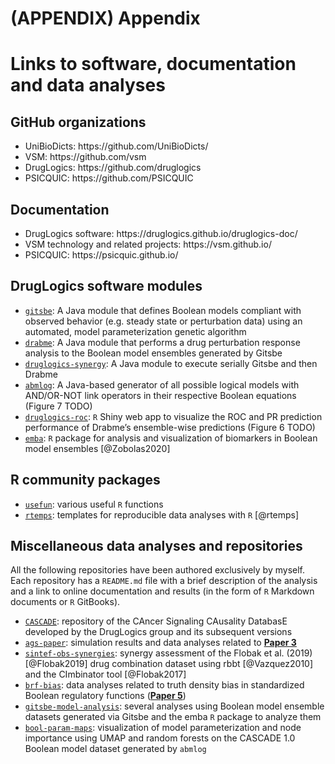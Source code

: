 # (APPENDIX) Appendix {-}

# Links to software, documentation and data analyses {-}

\vspace{-10pt}

## GitHub organizations {-#github-org-links}

- UniBioDicts: https://github.com/UniBioDicts/ 
- VSM: https://github.com/vsm
- DrugLogics: https://github.com/druglogics
- PSICQUIC: https://github.com/PSICQUIC

## Documentation {-#doc-links}

- DrugLogics software: https://druglogics.github.io/druglogics-doc/
- VSM technology and related projects: https://vsm.github.io/
- PSICQUIC: https://psicquic.github.io/

## DrugLogics software modules {-#druglogics-soft-links}

- [`gitsbe`](https://github.com/druglogics/gitsbe): A Java module that defines Boolean models compliant with observed behavior (e.g. steady state or perturbation data) using an automated, model parameterization genetic algorithm
- [`drabme`](https://github.com/druglogics/drabme): A Java module that performs a drug perturbation response analysis to the Boolean model ensembles generated by Gitsbe
- [`druglogics-synergy`](https://github.com/druglogics/druglogics-synergy): A Java module to execute serially Gitsbe and then Drabme
- [`abmlog`](https://github.com/druglogics/abmlog): A Java-based generator of all possible logical models with AND/OR-NOT link operators in their respective Boolean equations (Figure 7 TODO)
- [`druglogics-roc`](https://github.com/druglogics/druglogics-roc): `R` Shiny web app to visualize the ROC and PR prediction performance of Drabme's ensemble-wise predictions (Figure 6 TODO)
- [`emba`](https://github.com/bblodfon/emba/): `R` package for analysis and visualization of biomarkers in Boolean model ensembles [@Zobolas2020]

## R community packages {-}

- [`usefun`](https://github.com/bblodfon/usefun): various useful `R` functions
- [`rtemps`](https://github.com/bblodfon/rtemps): templates for reproducible data analyses with `R` [@rtemps]

## Miscellaneous data analyses and repositories {-#misc-links}

All the following repositories have been authored exclusively by myself.
Each repository has a `README.md` file with a brief description of the analysis and a link to online documentation and results (in the form of `R` Markdown documents or `R` GitBooks).

- [`CASCADE`](https://github.com/druglogics/cascade): repository of the CAncer Signaling CAusality DatabasE developed by the DrugLogics group and its subsequent versions
- [`ags-paper`](https://github.com/druglogics/ags-paper): simulation results and data analyses related to **[Paper 3](#Paper3)**
- [`sintef-obs-synergies`](https://github.com/druglogics/sintef-obs-synergies): synergy assessment of the Flobak et al. (2019) [@Flobak2019] drug combination dataset using rbbt [@Vazquez2010] and the CImbinator tool [@Flobak2017]
- [`brf-bias`](https://github.com/druglogics/brf-bias): data analyses related to truth density bias in standardized Boolean regulatory functions (**[Paper 5](#Paper5)**)
- [`gitsbe-model-analysis`](https://github.com/druglogics/gitsbe-model-analysis): several analyses using Boolean model ensemble datasets generated via Gitsbe and the emba `R` package to analyze them
- [`bool-param-maps`](https://github.com/druglogics/bool-param-maps): visualization of model parameterization and node importance using UMAP and random forests on the CASCADE 1.0 Boolean model dataset generated by `abmlog`
